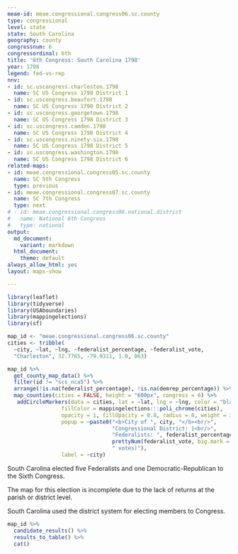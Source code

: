 ```yaml
---
meae-id: meae.congressional.congress06.sc.county
type: congressional
level: state
state: South Carolina
geography: county
congressnum: 6
congressordinal: 6th
title: '6th Congress: South Carolina 1798'
year: 1798
legend: fed-vs-rep
nnv:
- id: sc.uscongress.charleston.1798
  name: SC US Congress 1798 District 1
- id: sc.uscongress.beaufort.1798
  name: SC US Congress 1798 District 2
- id: sc.uscongress.georgetown.1798
  name: SC US Congress 1798 District 3
- id: sc.uscongress.camden.1798
  name: SC US Congress 1798 District 4
- id: sc.uscongress.ninety-six.1798
  name: SC US Congress 1798 District 5
- id: sc.uscongress.washington.1798
  name: SC US Congress 1798 District 6
related-maps:
- id: meae.congressional.congress05.sc.county
  name: SC 5th Congress
  type: previous
- id: meae.congressional.congress07.sc.county
  name: SC 7th Congress
  type: next
# - id: meae.congressional.congress06.national.district
#   name: National 6th Congress
#   type: national
output:
  md_document:
    variant: markdown
  html_document:
    theme: default
always_allow_html: yes
layout: maps-show

---
```


```r
library(leaflet)
library(tidyverse)
library(USAboundaries)
library(mappingelections)
library(sf)

map_id <- "meae.congressional.congress06.sc.county"
cities <- tribble(
  ~city, ~lat, ~lng, ~federalist_percentage, ~federalist_vote,
  "Charleston", 32.7765, -79.9311, 1.0, 863)
```

<div class="map">

```r
map_id %>%
  get_county_map_data() %>%
  filter(id != "scs_nca5") %>% 
  arrange(!is.na(federalist_percentage), !is.na(demrep_percentage)) %>% 
  map_counties(cities = FALSE, height = "600px", congress = 6) %>% 
   addCircleMarkers(data = cities, lat = ~lat, lng = ~lng, color = "black",
                 fillColor = mappingelections:::poli_chrome(cities),
                 opacity = 1, fillOpacity = 0.8, radius = 8, weight = 3,
                 popup = ~paste0("<b>City of ", city, "</b><br/>",
                                 "Congressional District: 1<br/>",
                                 "Federalists: ", federalist_percentage * 100, "% (", 
                                 prettyNum(federalist_vote, big.mark = ","), 
                                 " votes)"),
                 label = ~city) 
```

</div>

South Carolina elected five Federalists and one Democratic-Republican to the Sixth Congress.

The map for this election is incomplete due to the lack of returns at the parish or district level.

South Carolina used the district system for electing members to Congress.

<div class="results-table">

```r
map_id %>%
  candidate_results() %>%
  results_to_table() %>%
  cat()
```

</div>
